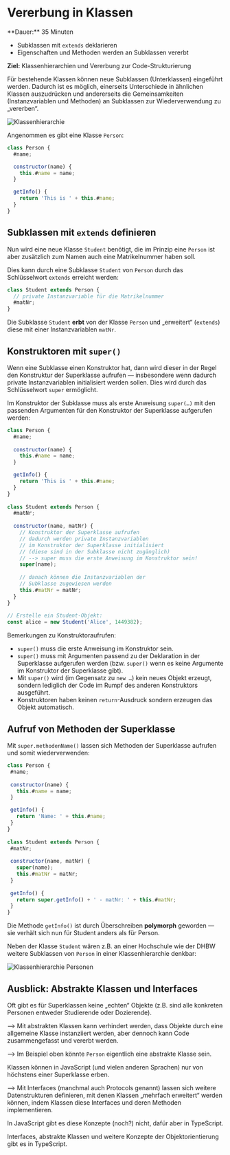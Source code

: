 
# Vererbung in Klassen

<Callout>  
  **Dauer:** 35 Minuten

  - Subklassen mit `extends` deklarieren
  - Eigenschaften und Methoden werden an Subklassen vererbt

  **Ziel:** Klassenhierarchien und Vererbung zur Code-Strukturierung
</Callout>

Für bestehende Klassen können neue Subklassen 
(Unterklassen) eingeführt werden. Dadurch
ist es möglich, einerseits Unterschiede in 
ähnlichen Klassen auszudrücken und andererseits
die Gemeinsamkeiten (Instanzvariablen und Methoden)
an Subklassen zur Wiederverwendung zu „vererben“.

![Klassenhierarchie](/images/prog/class_hierarchy.png)

Angenommen es gibt eine Klasse `Person`:

```js
class Person {
  #name;

  constructor(name) {
    this.#name = name;
  }

  getInfo() {
    return 'This is ' + this.#name;
  }
}
```

## Subklassen mit `extends` definieren

Nun wird eine neue Klasse `Student` benötigt,
die im Prinzip eine `Person` ist aber zusätzlich 
zum Namen auch eine Matrikelnummer haben soll.

Dies kann durch eine Subklasse `Student` von
`Person` durch das Schlüsselwort `extends`
erreicht werden:

```js
class Student extends Person {
  // private Instanzvariable für die Matrikelnummer
  #matNr; 
}
```

Die Subklasse `Student` **erbt** von der Klasse 
`Person` und „erweitert“ (`extends`) diese mit 
einer Instanzvariablen `matNr`. 

## Konstruktoren mit `super()`

Wenn eine Subklasse einen Konstruktor hat,
dann wird dieser in der Regel den Konstruktur
der Superklasse aufrufen &mdash; insbesondere
wenn dadurch private Instanzvariablen 
initialisiert werden sollen. Dies wird durch
das Schlüsselwort `super` ermöglicht.

Im Konstruktor der Subklasse muss als erste 
Anweisung `super(…)` mit den passenden Argumenten 
für den Konstruktor der Superklasse aufgerufen 
werden:

```js
class Person {
  #name;
	
  constructor(name) {
    this.#name = name;
  }

  getInfo() {
    return 'This is ' + this.#name;
  }
}
	
class Student extends Person {
  #matNr;
	
  constructor(name, matNr) {
    // Konstruktor der Superklasse aufrufen
    // dadurch werden private Instanzvariablen
    // im Konstruktor der Superklasse initialisiert
    // (diese sind in der Subklasse nicht zugänglich)
    // --> super muss die erste Anweisung im Konstruktor sein!
    super(name); 
	
    // danach können die Instanzvariablen der
    // Subklasse zugewiesen werden
    this.#matNr = matNr;
  }
}
	
// Erstelle ein Student-Objekt:
const alice = new Student('Alice', 1449382);
```

Bemerkungen zu Konstruktoraufrufen:

- `super()` muss die erste Anweisung im Konstruktor sein. 
- `super()` muss mit Argumenten passend zu der Deklaration in der Superklasse aufgerufen werden (bzw. `super()` wenn es keine Argumente im Konstruktor der Superklasse gibt).
- Mit `super()` wird (im Gegensatz zu `new …`) kein neues Objekt erzeugt, sondern lediglich der Code im Rumpf des anderen Konstruktors ausgeführt.
- Konstruktoren haben keinen `return`-Ausdruck sondern erzeugen das Objekt automatisch. 

## Aufruf von Methoden der Superklasse

 Mit `super.methodenName()` lassen sich Methoden 
 der Superklasse aufrufen und somit wiederverwenden:

 ```js
class Person {
  #name;
	
  constructor(name) {
    this.#name = name;
  }

  getInfo() {	
    return 'Name: ' + this.#name;	
  }	
}
	
class Student extends Person {	
  #matNr;
	
  constructor(name, matNr) {
    super(name); 
    this.#matNr = matNr;
  }
	
  getInfo() {	
    return super.getInfo() + ' - matNr: ' + this.#matNr;
  }
}
```

Die Methode `getInfo()` ist durch Überschreiben 
**polymorph** geworden &mdash; sie verhält sich 
nun für Student anders als für Person.

Neben der Klasse `Student` wären z.B. an einer 
Hochschule wie der DHBW weitere Subklassen
von `Person` in einer Klassenhierarchie denkbar:

![Klassenhierarchie Personen](/images/prog/person_hierarchy.png)

## Ausblick: Abstrakte Klassen und Interfaces

Oft gibt es für Superklassen keine „echten“ 
Objekte (z.B. sind alle konkreten Personen 
entweder Studierende oder Dozierende).

&xrarr; Mit abstrakten Klassen kann verhindert 
werden, dass Objekte durch eine allgemeine Klasse 
instanziiert werden, aber dennoch kann Code 
zusammengefasst und vererbt werden. 

&xrarr; Im Beispiel oben könnte `Person` 
eigentlich eine abstrakte Klasse sein.

Klassen können in JavaScript (und vielen anderen 
Sprachen) nur von höchstens einer Superklasse erben.

&xrarr; Mit Interfaces (manchmal auch Protocols 
genannt) lassen sich weitere Datenstrukturen 
definieren, mit denen Klassen „mehrfach erweitert“ 
werden können, indem Klassen diese Interfaces und 
deren Methoden implementieren. 

In JavaScript gibt es diese Konzepte (noch?) nicht,
dafür aber in TypeScript.

<Callout type="info">
Interfaces, abstrakte Klassen und weitere Konzepte der Objektorientierung gibt es in TypeScript.
</Callout>
